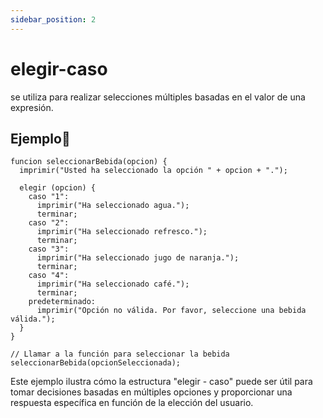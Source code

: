 ```yaml
---
sidebar_position: 2
---
```



# elegir-caso
se utiliza para realizar selecciones múltiples basadas en el valor de una expresión. 

## Ejemplo📝

```dummy
funcion seleccionarBebida(opcion) {
  imprimir("Usted ha seleccionado la opción " + opcion + ".");

  elegir (opcion) {
    caso "1":
      imprimir("Ha seleccionado agua.");
      terminar;
    caso "2":
      imprimir("Ha seleccionado refresco.");
      terminar;
    caso "3":
      imprimir("Ha seleccionado jugo de naranja.");
      terminar;
    caso "4":
      imprimir("Ha seleccionado café.");
      terminar;
    predeterminado:
      imprimir("Opción no válida. Por favor, seleccione una bebida válida.");
  }
}

// Llamar a la función para seleccionar la bebida
seleccionarBebida(opcionSeleccionada);
```

Este ejemplo ilustra cómo la estructura "elegir - caso" puede ser útil para tomar decisiones basadas en múltiples opciones y proporcionar una respuesta específica en función de la elección del usuario.

